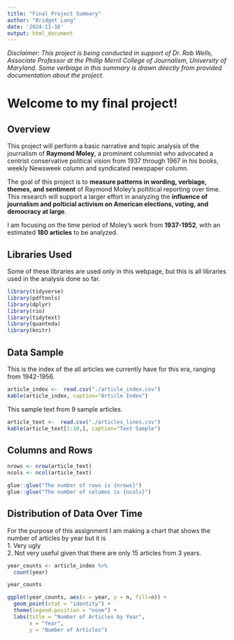 ```yaml
---
title: "Final Project Summary"
author: "Bridget Lang"
date: '2024-11-16'
output: html_document
---
```

*Disclaimer: This project is being conducted in support of Dr. Rob Wells, Associate Professor at the Phillip Merril College of Journalism, University of Maryland. Some verbiage in this summary is drawn directly from provided documentation about the project.* 

# Welcome to my final project!

## Overview 

This project will perform a basic narrative and topic analysis of the journalism of **Raymond Moley**, a prominent columnist who advocated a centrist conservative political vision from 1937 through 1967 in his books, weekly Newsweek column and syndicated newspaper column. 

The goal of this project is to **measure patterns in wording, verbiage, themes, and sentiment** of Raymond Moley's poltitical reporting over time. This research will support a larger effort in analyzing the **influence of journalism and polticial activism on American elections, voting, and democracy at large**. 

I am focusing on the time period of Moley's work from **1937-1952**, with an estimated **180 articles** to be analyzed. 

## Libraries Used

Some of these libraries are used only in this webpage, but this is all libraries used in the analysis done so far. 

```r
library(tidyverse)
library(pdftools)
library(dplyr)
library(rio)
library(tidytext)
library(quanteda)
library(knitr)
```

## Data Sample

This is the index of the all articles we currently have for this era, ranging from 1942-1956. 

```r
article_index <-  read.csv("./article_index.csv")
kable(article_index, caption="Article Index")

```

This sample text from 9 sample articles.

```r
article_text <-  read.csv("./articles_lines.csv")
kable(article_text[1:10,], caption="Text Sample")

```

## Columns and Rows
```r
nrows <- nrow(article_text)
ncols <- ncol(article_text)

glue::glue("The number of rows is {nrows}")
glue::glue("The number of columns is {ncols}")


```
## Distribution of Data Over Time 

For the purpose of this assignment I am making a chart that shows the number of articles by year but it is <br>
    1. Very ugly <br>
    2. Not very useful given that there are only 15 articles from 3 years.
  
```r

year_counts <- article_index %>%
  count(year)

year_counts

ggplot(year_counts, aes(x = year, y = n, fill=n)) +
  geom_point(stat = "identity") +
  theme(legend.position = "none") +
  labs(title = "Number of Articles by Year",
       x = "Year",
       y = "Number of Articles")

```